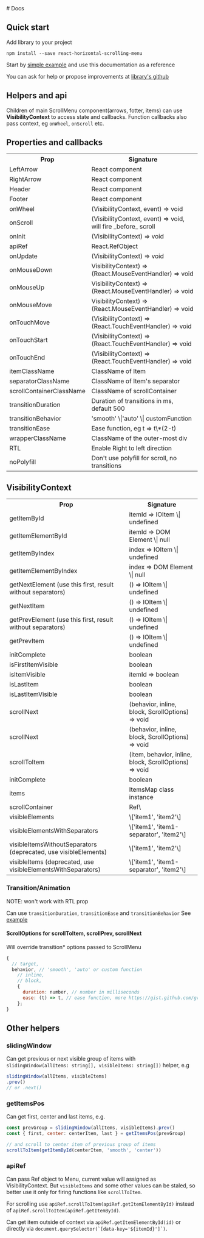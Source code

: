 
<Meta title="Docs" />

<div className="container">
  <div className='section-title'>
    # Docs
  </div>

## Quick start

Add library to your project

```
npm install --save react-horizontal-scrolling-menu
```

Start by <a href="/?path=/story/examples-simple" target="_blank">simple example</a> and use this documentation as a reference

You can ask for help or propose improvements at <a href="https://github.com/asmyshlyaev177/react-horizontal-scrolling-menu" target="_blank">library's github</a>

## Helpers and api

Children of main ScrollMenu component(arrows, fotter, items) can use **VisibilityContext** to access state and callbacks.
Function callbacks also pass context, eg `onWheel`, `onScroll` etc.

## Properties and callbacks

<table>
<tr>
  <th>Prop</th>
  <th>Signature</th>
</tr>

<tr>
  <td>LeftArrow</td>
  <td>React component</td>
</tr>

<tr>
  <td>RightArrow</td>
  <td>React component</td>
</tr>

<tr>
  <td>Header</td>
  <td>React component</td>
</tr>
<tr>
  <td>Footer</td>
  <td>React component</td>
</tr>
<tr>
  <td>onWheel</td>
  <td>(VisibilityContext, event) => void</td>
</tr>
<tr>
  <td>onScroll</td>
  <td>(VisibilityContext, event) => void, will fire _before_ scroll</td>
</tr>
<tr>
  <td>onInit</td>
  <td>(VisibilityContext) => void</td>
</tr>
<tr>
  <td>apiRef</td>
  <td>React.RefObject</td>
</tr>
<tr>
  <td>onUpdate</td>
  <td>(VisibilityContext) => void</td>
</tr>
<tr>
  <td>onMouseDown</td>
  <td>VisibilityContext) => (React.MouseEventHandler) => void</td>
</tr>
<tr>
  <td>onMouseUp</td>
  <td>VisibilityContext) => (React.MouseEventHandler) => void</td>
</tr>
<tr>
  <td>onMouseMove</td>
  <td>VisibilityContext) => (React.MouseEventHandler) => void</td>
</tr>
<tr>
  <td>onTouchMove</td>
  <td>(VisibilityContext) => (React.TouchEventHandler) => void</td>
</tr>
<tr>
  <td>onTouchStart</td>
  <td>(VisibilityContext) => (React.TouchEventHandler) => void</td>
</tr>
<tr>
  <td>onTouchEnd</td>
  <td>(VisibilityContext) => (React.TouchEventHandler) => void</td>
</tr>
<tr>
  <td>itemClassName</td>
  <td>ClassName of Item </td>
</tr>
<tr>
  <td>separatorClassName</td>
  <td>ClassName of Item's separator</td>
</tr>
<tr>
  <td>scrollContainerClassName</td>
  <td>ClassName of scrollContainer</td>
</tr>

<tr>
  <td>transitionDuration</td>
  <td>Duration of transitions in ms, default 500</td>
</tr>
<tr>
  <td>transitionBehavior</td>
  <td>'smooth' \|'auto' \| customFunction</td>
</tr>
<tr>
  <td>transitionEase</td>
  <td>Ease function, eg t => t\*(2-t)</td>
</tr>

<tr>
  <td>wrapperClassName</td>
  <td>ClassName of the outer-most div</td>
</tr>
<tr>
  <td>RTL</td>
  <td>Enable Right to left direction</td>
</tr>
<tr>
  <td>noPolyfill</td>
  <td>Don't use polyfill for scroll, no transitions</td>
</tr>
</table>

## VisibilityContext
<table>
  <tr>
    <th>Prop</th>
    <th>Signature</th>
  </tr>

  <tr>
    <td>getItemById</td>
    <td>itemId => IOItem \| undefined</td>
  </tr>

  <tr>
    <td>getItemElementById</td>
    <td>itemId => DOM Element \| null</td>
  </tr>
  <tr>
    <td>getItemByIndex</td>
    <td>index => IOItem \| undefined</td>
  </tr>
  <tr>
    <td>getItemElementByIndex</td>
    <td>index => DOM Element \| null</td>
  </tr>
  <tr>
    <td>getNextElement (use this first, result without separators)</td>
    <td>() => IOItem \| undefined</td>
  </tr>
  <tr>
    <td>getNextItem</td>
    <td>() => IOItem \| undefined</td>
  </tr>
  <tr>
    <td>getPrevElement (use this first, result without separators)</td>
    <td>() => IOItem \| undefined</td>
  </tr>
  <tr>
    <td>getPrevItem</td>
    <td>() => IOItem \| undefined</td>
  </tr>
  <tr>
    <td>initComplete</td>
    <td>boolean</td>
  </tr>
  <tr>
    <td>isFirstItemVisible</td>
    <td>boolean</td>
  </tr>
  <tr>
    <td>isItemVisible</td>
    <td>itemId => boolean</td>
  </tr>
  <tr>
    <td>isLastItem</td>
    <td>boolean</td>
  </tr>
  <tr>
    <td>isLastItemVisible</td>
    <td>boolean</td>
  </tr>
  <tr>
    <td>scrollNext</td>
    <td>(behavior, inline, block, ScrollOptions) => void</td>
  </tr>
  <tr>
    <td>scrollNext</td>
    <td>(behavior, inline, block, ScrollOptions) => void</td>
  </tr>
  <tr>
    <td>scrollToItem</td>
    <td>(item, behavior, inline, block, ScrollOptions) => void</td>
  </tr>
  <tr>
    <td>initComplete</td>
    <td>boolean</td>
  </tr>
  <tr>
    <td>items</td>
    <td>ItemsMap class instance</td>
  </tr>
  <tr>
    <td>scrollContainer</td>
    <td>Ref\<OuterContainer\></td>
  </tr>
  <tr>
    <td>visibleElements</td>
    <td>\['item1', 'item2'\]</td>
  </tr>
  <tr>
    <td>visibleElementsWithSeparators</td>
    <td>\['item1', 'item1-separator', 'item2'\]</td>
  </tr>
  <tr>
    <td>visibleItemsWithoutSeparators (deprecated, use visibleElements)</td>
    <td>\['item1', 'item2'\]</td>
  </tr>
  <tr>
    <td>visibleItems (deprecated, use visibleElementsWithSeparators)</td>
    <td>\['item1', 'item1-separator', 'item2'\]</td>
  </tr>
</table>

### Transition/Animation

NOTE: won't work with RTL prop

Can use `transitionDuration`, `transitionEase` and `transitionBehavior`
See [example](https://codesandbox.io/s/custom-transition-animation-n2pyn)

#### ScrollOptions for scrollToItem, scrollPrev, scrollNext

Will override transition\* options passed to ScrollMenu

```javascript
{
  // target,
  behavior, // 'smooth', 'auto' or custom function
    // inline,
    // block,
    {
      duration: number, // number in milliseconds
      ease: (t) => t, // ease function, more https://gist.github.com/gre/1650294#file-easing-js
    };
}
```

## Other helpers

### slidingWindow

Can get previous or next visible group of items with `slidingWindow(allItems: string[], visibleItems: string[])` helper, e.g

```Javascript
slidingWindow(allItems, visibleItems)
.prev()
// or .next()
```

### getItemsPos

Can get first, center and last items, e.g.

```Javascript
const prevGroup = slidingWindow(allItems, visibleItems).prev()
const { first, center: centerItem, last } = getItemsPos(prevGroup)

// and scroll to center item of previous group of items
scrollToItem(getItemById(centerItem, 'smooth', 'center'))

```

### apiRef

Can pass Ref object to Menu, current value will assigned as VisibilityContext. But `visibleItems` and some other values can be staled, so better use it only for firing functions like `scrollToItem`.

For scrolling use `apiRef.scrollToItem(apiRef.getItemElementById)` instead of `apiRef.scrollToItem(apiRef.getItemById)`.

Can get item outside of context via `apiRef.getItemElementById(id)` or directly via `` document.querySelector(`[data-key='${itemId}']`) ``.

</div>

<style>
  {`
  .container {
    margin-bottom: 48px;
  }

  .section {
    width: 100%;
    display: flex;
    flex-direction: row;
    gap: 20px;
  }

  `}
</style>
